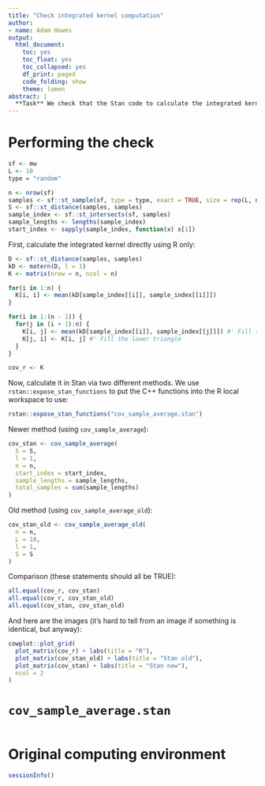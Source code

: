 ```yaml
---
title: "Check integrated kernel computation"
author:
- name: Adam Howes
output:
  html_document:
    toc: yes
    toc_float: yes
    toc_collapsed: yes
    df_print: paged
    code_folding: show
    theme: lumen
abstract: |
  **Task** We check that the Stan code to calculate the integrated kernel is correct.
---
```


# Performing the check

```r
sf <- mw
L <- 10
type = "random"

n <- nrow(sf)
samples <- sf::st_sample(sf, type = type, exact = TRUE, size = rep(L, n))
S <- sf::st_distance(samples, samples)
sample_index <- sf::st_intersects(sf, samples)
sample_lengths <- lengths(sample_index)
start_index <- sapply(sample_index, function(x) x[1])
```

First, calculate the integrated kernel directly using R only:

```r
D <- sf::st_distance(samples, samples)
kD <- matern(D, l = 1)
K <- matrix(nrow = n, ncol = n)

for(i in 1:n) {
  K[i, i] <- mean(kD[sample_index[[i]], sample_index[[i]]])
}

for(i in 1:(n - 1)) {
  for(j in (i + 1):n) {
    K[i, j] <- mean(kD[sample_index[[i]], sample_index[[j]]]) #' Fill the upper triangle
    K[j, i] <- K[i, j] #' Fill the lower triangle
  }
}

cov_r <- K
```

Now, calculate it in Stan via two different methods.
We use `rstan::expose_stan_functions` to put the C++ functions into the R local workspace to use:

```r
rstan::expose_stan_functions("cov_sample_average.stan")
```

Newer method (using `cov_sample_average`):

```r
cov_stan <- cov_sample_average(
  S = S,
  l = 1,
  n = n,
  start_index = start_index,
  sample_lengths = sample_lengths,
  total_samples = sum(sample_lengths)
)
```

Old method (using `cov_sample_average_old`):

```r
cov_stan_old <- cov_sample_average_old(
  n = n,
  L = 10,
  l = 1,
  S = S
)
```

Comparison (these statements should all be TRUE):

```r
all.equal(cov_r, cov_stan)
all.equal(cov_r, cov_stan_old)
all.equal(cov_stan, cov_stan_old)
```

And here are the images (it's hard to tell from an image if something is identical, but anyway):

```r

cowplot::plot_grid(
  plot_matrix(cov_r) + labs(title = "R"),
  plot_matrix(cov_stan_old) + labs(title = "Stan old"),
  plot_matrix(cov_stan) + labs(title = "Stan new"),
  ncol = 2
)
```

# `cov_sample_average.stan`

```cpp
```

# Original computing environment

```r
sessionInfo()
```
